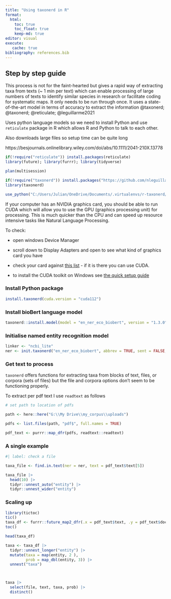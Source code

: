 ```yaml
---
title: "Using taxonerd in R"
format: 
  html:
    toc: true
    toc_float: true
    keep-md: true
editor: visual
execute: 
   cache: true
bibliography: references.bib
---
```


## Step by step guide

This process is not for the faint-hearted but gives a rapid way of extracting taxa from texts (\~ 1 min per text) which can enable processing of large numbers of texts to identify similar species in research or facilitate coding for systematic maps. It only needs to be run through once. It uses a state-of-the-art model in terms of accuracy to extract the information @taxonerd; @taxonerd; @reticulate; @leguillarme2021

Uses python language models so we need to install Python and use `reticulate` package in R which allows R and Python to talk to each other.

Also downloads large files so setup time can be quite long

https://besjournals.onlinelibrary.wiley.com/doi/abs/10.1111/2041-210X.13778

```r
if(!require("reticulate")) install.packages(reticulate)
library(future); library(furrr); library(tidyverse)

plan(multisession)

if(!require("taxonerd")) install.packages("https://github.com/nleguillarme/taxonerd/releases/download/v1.3.3/taxonerd_for_R_1.3.3.tar.gz", repos=NULL)
library(taxonerd)

use_python("C:/Users/Julian/OneDrive/Documents/.virtualenvs/r-taxonerd/Scripts/python.exe")


```

If your computer has an NVIDIA graphics card, you should be able to run CUDA which will allow you to use the GPU (graphics processing unit) for processing. This is much quicker than the CPU and can speed up resource intensive tasks like Natural Language Processing.

To check:

-   open windows Device Manager

-   scroll down to Display Adapters and open to see what kind of graphics card you have

-   check your card against [this list](http://developer.nvidia.com/cuda-gpus "CUDA enabled graphics cards") - if it is there you can use CUDA.

-   to install the CUDA toolkit on Windows see [the quick setup guide](https://docs.nvidia.com/cuda/cuda-quick-start-guide/index.html#windows)

### Install Python package

```r

install.taxonerd(cuda.version = "cuda112")
```

### Install bioBert language model

```r
taxonerd::install.model(model = "en_ner_eco_biobert", version = "1.3.0")

```

### Initialise named entity recognition model

```r
linker <- "ncbi_lite"
ner <- init.taxonerd("en_ner_eco_biobert", abbrev = TRUE, sent = FALSE, link = linker, thresh = .7, gpu = TRUE)
```

### Get text to process

`taxonerd` offers functions for extracting taxa from blocks of text, files, or corpora (sets of files) but the file and corpora options don't seem to be functioning properly.

To extract per pdf text I use `readtext` as follows

```r

# set path to location of pdfs

path <- here::here("G:\\My Drive\\my_corpus\\uploads")

pdfs <- list.files(path, "pdf$", full.names = TRUE)

pdf_text <- purrr::map_dfr(pdfs, readtext::readtext)
```

### A single example

```r
#| label: check a file

taxa_file <- find.in.text(ner = ner, text = pdf_text$text[5])

taxa_file |>
  head(10) |>
  tidyr::unnest_auto("entity") |>
  tidyr::unnest_wider("entity")
```

### Scaling up

```r
library(tictoc)
tic()
taxa_df <- furrr::future_map2_dfr(.x = pdf_text$text, .y = pdf_text$doc_id, ~(find.in.text(ner, .x)) |> mutate(file = .y))
toc()

head(taxa_df) 

taxa <- taxa_df |>
  tidyr::unnest_longer("entity") |> 
  mutate(taxa = map(entity, 2 ), 
         prob = map_dbl(entity, 3)) |>
  unnest("taxa")



taxa |>
  select(file, text, taxa, prob) |>
  distinct()
```
